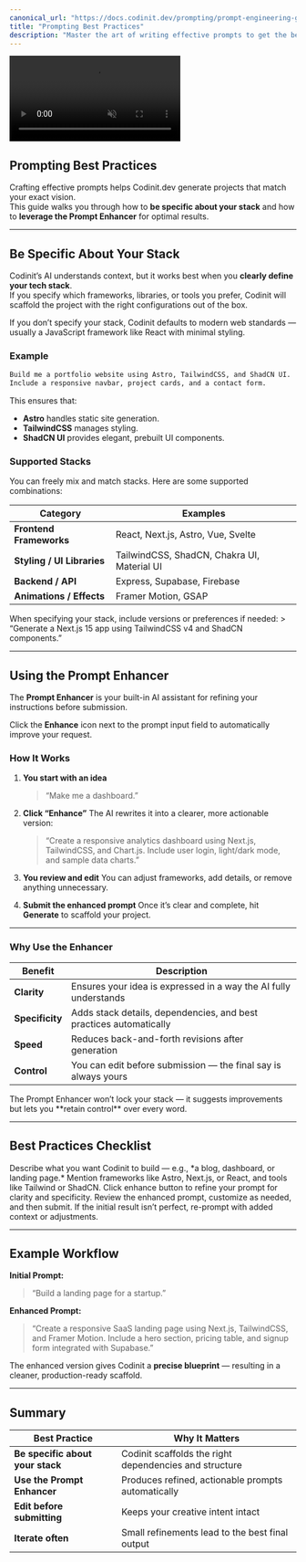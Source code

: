 ```yaml
---
canonical_url: "https://docs.codinit.dev/prompting/prompt-engineering-guide"
title: "Prompting Best Practices"
description: "Master the art of writing effective prompts to get the best results from CodinIT's AI capabilities"
---
```


<div className="w-full aspect-video rounded-xl overflow-hidden">
  <video
    autoPlay
    muted
    loop
    playsInline
    className="w-full h-full object-cover rounded-xl block dark:hidden"
    src="/assets/videos/prompting-light.mp4"
  />

  <video
    autoPlay
    muted
    loop
    playsInline
    className="w-full h-full object-cover rounded-xl hidden dark:block"
    src="/assets/videos/prompting-dark.mp4"
  />
</div>



## Prompting Best Practices

Crafting effective prompts helps Codinit.dev generate projects that match your exact vision.  
This guide walks you through how to **be specific about your stack** and how to **leverage the Prompt Enhancer** for optimal results.

---

## Be Specific About Your Stack

Codinit’s AI understands context, but it works best when you **clearly define your tech stack**.  
If you specify which frameworks, libraries, or tools you prefer, Codinit will scaffold the project with the right configurations out of the box.

<Info>
If you don’t specify your stack, Codinit defaults to modern web standards — usually a JavaScript framework like React with minimal styling.
</Info>

### Example

```markdown
Build me a portfolio website using Astro, TailwindCSS, and ShadCN UI.  
Include a responsive navbar, project cards, and a contact form.
````

This ensures that:

* **Astro** handles static site generation.
* **TailwindCSS** manages styling.
* **ShadCN UI** provides elegant, prebuilt UI components.

### Supported Stacks

You can freely mix and match stacks. Here are some supported combinations:

| Category                   | Examples                                    |
| -------------------------- | ------------------------------------------- |
| **Frontend Frameworks**    | React, Next.js, Astro, Vue, Svelte          |
| **Styling / UI Libraries** | TailwindCSS, ShadCN, Chakra UI, Material UI |
| **Backend / API**          | Express, Supabase, Firebase                 |
| **Animations / Effects**   | Framer Motion, GSAP                         |

<Note>
When specifying your stack, include versions or preferences if needed:  
> “Generate a Next.js 15 app using TailwindCSS v4 and ShadCN components.”
</Note>

---

## Using the Prompt Enhancer

The **Prompt Enhancer** is your built-in AI assistant for refining your instructions before submission.

Click the **Enhance** icon next to the prompt input field to automatically improve your request.

### How It Works

1. **You start with an idea**

   > “Make me a dashboard.”

2. **Click “Enhance”**
   The AI rewrites it into a clearer, more actionable version:

   > “Create a responsive analytics dashboard using Next.js, TailwindCSS, and Chart.js.
   > Include user login, light/dark mode, and sample data charts.”

3. **You review and edit**
   You can adjust frameworks, add details, or remove anything unnecessary.

4. **Submit the enhanced prompt**
   Once it’s clear and complete, hit **Generate** to scaffold your project.

---

### Why Use the Enhancer

| Benefit         | Description                                                        |
| --------------- | ------------------------------------------------------------------ |
| **Clarity**     | Ensures your idea is expressed in a way the AI fully understands   |
| **Specificity** | Adds stack details, dependencies, and best practices automatically |
| **Speed**       | Reduces back-and-forth revisions after generation                  |
| **Control**     | You can edit before submission — the final say is always yours     |

<Tip>
The Prompt Enhancer won’t lock your stack — it suggests improvements but lets you **retain control** over every word.
</Tip>

---

## Best Practices Checklist

<Steps>
<Step title="Define your goal clearly">
Describe what you want Codinit to build — e.g., *a blog, dashboard, or landing page.*
</Step>

<Step title="Specify frameworks and libraries">
Mention frameworks like Astro, Next.js, or React, and tools like Tailwind or ShadCN.
</Step>

<Step title="Use the Enhance icon">
Click enhance button to refine your prompt for clarity and specificity.
</Step>

<Step title="Edit before submitting">
Review the enhanced prompt, customize as needed, and then submit.
</Step>

<Step title="Iterate if needed">
If the initial result isn’t perfect, re-prompt with added context or adjustments.
</Step>
</Steps>

---

## Example Workflow

<CodeBlock>

**Initial Prompt:**

> “Build a landing page for a startup.”

**Enhanced Prompt:**

> “Create a responsive SaaS landing page using Next.js, TailwindCSS, and Framer Motion.
> Include a hero section, pricing table, and signup form integrated with Supabase.”

</CodeBlock>

The enhanced version gives Codinit a **precise blueprint** — resulting in a cleaner, production-ready scaffold.

---

## Summary

| Best Practice                    | Why It Matters                                         |
| -------------------------------- | ------------------------------------------------------ |
| **Be specific about your stack** | Codinit scaffolds the right dependencies and structure |
| **Use the Prompt Enhancer**      | Produces refined, actionable prompts automatically     |
| **Edit before submitting**       | Keeps your creative intent intact                      |
| **Iterate often**                | Small refinements lead to the best final output        |

